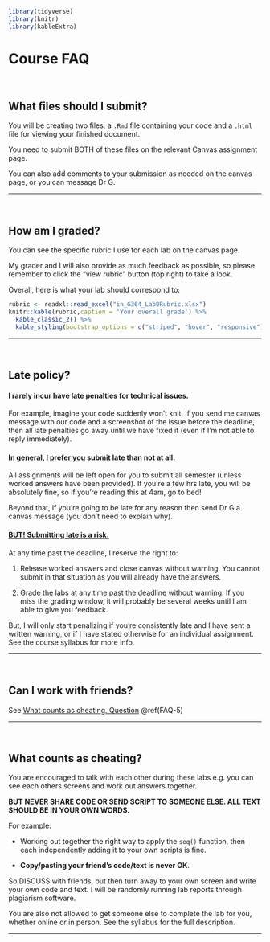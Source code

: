 ```r
library(tidyverse)
library(knitr)
library(kableExtra)
```

# Course FAQ {#FAQ .unnumbered}

<br>

## What files should I submit? {#FAQ-1 .unnumbered}

You will be creating two files; a `.Rmd` file containing your code and a `.html` file for viewing your finished document.

You need to submit BOTH of these files on the relevant Canvas assignment page.

You can also add comments to your submission as needed on the canvas page, or you can message Dr G.

------------------------------------------------------------------------

<br>

## How am I graded? {#FAQ-2 .unnumbered}

You can see the specific rubric I use for each lab on the canvas page.

My grader and I will also provide as much feedback as possible, so please remember to click the "view rubric" button (top right) to take a look.

Overall, here is what your lab should correspond to:

```r
rubric <- readxl::read_excel("in_G364_Lab0Rubric.xlsx")
knitr::kable(rubric,caption = 'Your overall grade') %>%   
  kable_classic_2() %>%
  kable_styling(bootstrap_options = c("striped", "hover", "responsive"))
```

------------------------------------------------------------------------

<br>

## Late policy? {#FAQ-3 .unnumbered}

#### **I rarely incur have late penalties for technical issues.** {.unnumbered}

For example, imagine your code suddenly won't knit. If you send me canvas message with our code and a screenshot of the issue before the deadline, then all late penalties go away until we have fixed it (even if I'm not able to reply immediately).

#### **In general, I prefer you submit late than not at all.** {.unnumbered}

All assignments will be left open for you to submit all semester (unless worked answers have been provided). If you're a few hrs late, you will be absolutely fine, so if you're reading this at 4am, go to bed!

Beyond that, if you're going to be late for any reason then send Dr G a canvas message (you don't need to explain why).

#### [**BUT! Submitting late is a risk.**]{.underline} {.unnumbered}

At any time past the deadline, I reserve the right to:

1.  Release worked answers and close canvas without warning. You cannot submit in that situation as you will already have the answers.

2.  Grade the labs at any time past the deadline without warning. If you miss the grading window, it will probably be several weeks until I am able to give you feedback.

But, I will only start penalizing if you're consistently late and I have sent a written warning, or if I have stated otherwise for an individual assignment. See the course syllabus for more info.

------------------------------------------------------------------------

<br>

## Can I work with friends? {#FAQ-4 .unnumbered}

See [What counts as cheating, Question](#FAQ-5) \@ref(FAQ-5)

------------------------------------------------------------------------

<br>

## What counts as cheating? {#FAQ-5 .unnumbered}

You are encouraged to talk with each other during these labs e.g. you can see each others screens and work out answers together.

**BUT NEVER SHARE CODE OR SEND SCRIPT TO SOMEONE ELSE. ALL TEXT SHOULD BE IN YOUR OWN WORDS.**

For example:

-   Working out together the right way to apply the `seq()` function, then each independently adding it to your own scripts is fine.

-   **Copy/pasting your friend's code/text is never OK**.

So DISCUSS with friends, but then turn away to your own screen and write your own code and text. I will be randomly running lab reports through plagiarism software.

You are also not allowed to get someone else to complete the lab for you, whether online or in person. See the syllabus for the full description.

------------------------------------------------------------------------
